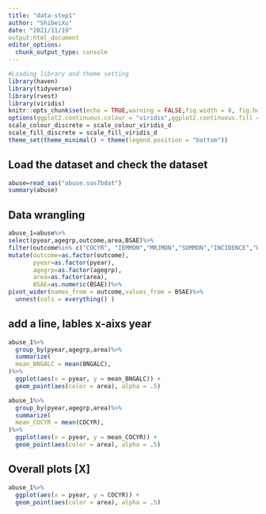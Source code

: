 ```yaml
---
title: "data-step1"
author: "ShibeiXu"
date: "2021/11/19"
output:html_document
editor_options: 
  chunk_output_type: console
---
```


```r
#Loading library and theme setting
library(haven)
library(tidyverse)
library(rvest)
library(viridis)
knitr::opts_chunk$set(echo = TRUE,warning = FALSE,fig.width = 8, fig.height = 6,out.width = "90%")
options(ggplot2.continuous.colour = "viridis",ggplot2.continuous.fill = "viridis")
scale_colour_discrete = scale_colour_viridis_d
scale_fill_discrete = scale_fill_viridis_d
theme_set(theme_minimal() + theme(legend.position = "bottom"))
```

## Load the dataset and check the dataset

```r
abuse=read_sas("abuse.sas7bdat")
summary(abuse)
```
## Data wrangling

```r
abuse_1=abuse%>%
select(pyear,agegrp,outcome,area,BSAE)%>%
filter(outcome%in% c("COCYR", "IEMMON","MRJMON","SUMMON","INCIDENCE","BNGALC","RISKMJ"))%>%
mutate(outcome=as.factor(outcome),
       pyear=as.factor(pyear),
       agegrp=as.factor(agegrp),
       area=as.factor(area),
       BSAE=as.numeric(BSAE))%>%
pivot_wider(names_from = outcome,values_from = BSAE)%>%
  unnest(cols = everything() )
```

## add a line, lables x-aixs year
```r
abuse_1%>%
  group_by(pyear,agegrp,area)%>%
  summarize(
  mean_BNGALC = mean(BNGALC),
)%>%
  ggplot(aes(x = pyear, y = mean_BNGALC)) + 
  geom_point(aes(color = area), alpha = .5)
```

```r
abuse_1%>%
  group_by(pyear,agegrp,area)%>%
  summarize(
  mean_COCYR = mean(COCYR),
)%>%
  ggplot(aes(x = pyear, y = mean_COCYR)) + 
  geom_point(aes(color = area), alpha = .5)
```

## Overall plots [X] 
```r
abuse_1%>%
  ggplot(aes(x = pyear, y = COCYR)) + 
  geom_point(aes(color = area), alpha = .5)
```

